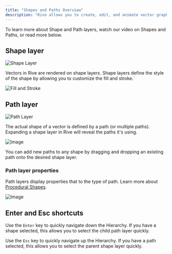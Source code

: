 ```yaml
---
title: "Shapes and Paths Overview"
description: "Rive allows you to create, edit, and animate vector graphics using either procedural or custom shapes. These graphics combine shape and path layers to define them, which Rive exposes to give you greater flexibility and control with your designs and animations."
---
```



To learn more about Shape and Path layers, watch our video on Shapes and Paths, or read more below.

<YouTube id="KunkCnbkTsg" />

## Shape layer

![Shape Layer](/images/editor/fundamentals/shape-and-path-shapelayer.png)

Vectors in Rive are rendered on shape layers. Shape layers define the style of the shape by allowing you to customize the fill and stroke.\`

![Fill and Stroke](/images/editor/fundamentals/shape-and-path-fill.png)

## Path layer

![Path Layer](/images/editor/fundamentals/shape-and-path-pathlayer.gif)

The actual shape of a vector is defined by a path (or multiple paths). Expanding a shape layer in Rive will reveal the paths it's using.

![Image](https://ucarecdn.com/87558160-e4a9-4191-b20b-f6c8689c5ca7/)

‌You can add new paths to any shape by dragging and dropping an existing path onto the desired shape layer.

### Path layer properties

Path layers display properties that to the type of path. Learn more about [Procedural Shapes](/editor/fundamentals/procedural-shapes).

![Image](/images/editor/fundamentals/7187295e-1e32-4645-b06f-e26aa3ff1382.webp)

## Enter and Esc shortcuts

Use the `Enter` key to quickly navigate down the Hierarchy. If you have a shape selected, this allows you to select the child path layer quickly.

Use the `Esc` key to quickly navigate up the Hierarchy. If you have a path selected, this allows you to select the parent shape layer quickly.